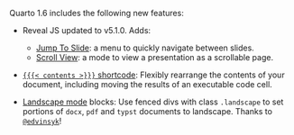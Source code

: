Quarto 1.6 includes the following new features:

- Reveal JS updated to v5.1.0. Adds: 
  - [Jump To Slide](/docs/presentations/revealjs/presenting.html#jump-to-slide): a menu to quickly navigate between slides. 
  - [Scroll View](/docs/presentations/revealjs/presenting.html#scroll-view): a mode to view a presentation as a scrollable page.

- [`{{{< contents >}}}` shortcode](/docs/authoring/contents.qmd): Flexibly rearrange the contents of your document, including moving the results of an executable code cell.

- [Landscape mode](/docs/authoring/article-layout.qmd#landscape-mode) blocks: Use fenced divs with class `.landscape` to set portions of `docx`, `pdf` and `typst` documents to landscape. Thanks to [`@edvinsyk`](https://github.com/edvinsyk)!